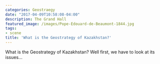 ```yaml
---
categories: Geostraegy
date: "2017-04-09T10:58:08-04:00"
description: The Grand Hall
featured_image: /images/Pope-Edouard-de-Beaumont-1844.jpg
tags:
- scene
title: 'What is the Geostrategy of Kazakhstan?'
---
```


What is the Geostrategy of Kazakhstan? Well first, we have to look at its issues...